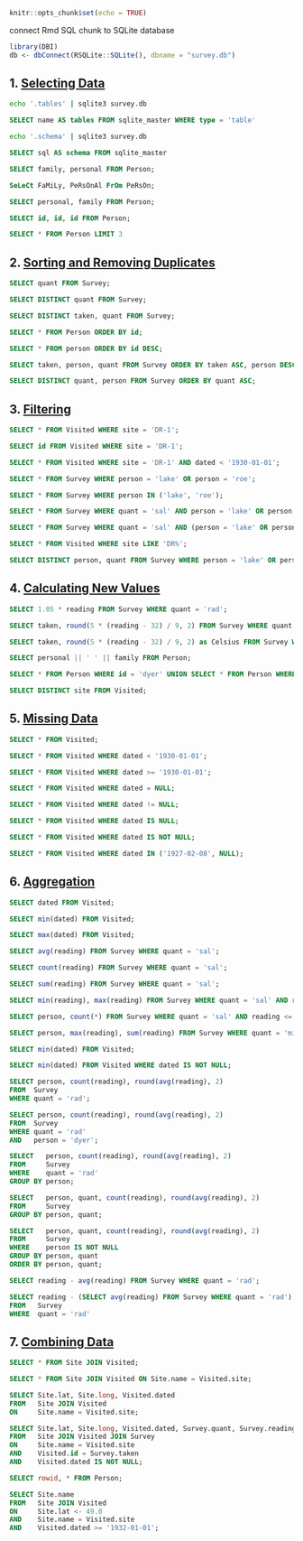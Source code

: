 ```r
knitr::opts_chunk$set(echo = TRUE)
```

connect Rmd SQL chunk to SQLite database

```r
library(DBI)
db <- dbConnect(RSQLite::SQLite(), dbname = "survey.db")
```

## 1. [Selecting Data](https://swcarpentry.github.io/sql-novice-survey/01-select/index.html)

```bash
echo '.tables' | sqlite3 survey.db
```
```sql
SELECT name AS tables FROM sqlite_master WHERE type = 'table'
```

```bash
echo '.schema' | sqlite3 survey.db
```
```sql
SELECT sql AS schema FROM sqlite_master
```

```sql
SELECT family, personal FROM Person;
```

```sql
SeLeCt FaMiLy, PeRsOnAl FrOm PeRsOn;
```

```sql
SELECT personal, family FROM Person;
```

```sql
SELECT id, id, id FROM Person;
```

```sql
SELECT * FROM Person LIMIT 3
```

## 2. [Sorting and Removing Duplicates](https://swcarpentry.github.io/sql-novice-survey/02-sort-dup/index.html)

```sql
SELECT quant FROM Survey;
```

```sql
SELECT DISTINCT quant FROM Survey;
```

```sql
SELECT DISTINCT taken, quant FROM Survey;
```

```sql
SELECT * FROM Person ORDER BY id;
```

```sql
SELECT * FROM person ORDER BY id DESC;
```

```sql
SELECT taken, person, quant FROM Survey ORDER BY taken ASC, person DESC;
```

```sql
SELECT DISTINCT quant, person FROM Survey ORDER BY quant ASC;
```

## 3. [Filtering](https://swcarpentry.github.io/sql-novice-survey/03-filter/index.html)

```sql
SELECT * FROM Visited WHERE site = 'DR-1';
```

```sql
SELECT id FROM Visited WHERE site = 'DR-1';
```

```sql
SELECT * FROM Visited WHERE site = 'DR-1' AND dated < '1930-01-01';
```

```sql
SELECT * FROM Survey WHERE person = 'lake' OR person = 'roe';
```

```sql
SELECT * FROM Survey WHERE person IN ('lake', 'roe');
```

```sql
SELECT * FROM Survey WHERE quant = 'sal' AND person = 'lake' OR person = 'roe';
```

```sql
SELECT * FROM Survey WHERE quant = 'sal' AND (person = 'lake' OR person = 'roe');
```

```sql
SELECT * FROM Visited WHERE site LIKE 'DR%';
```

```sql
SELECT DISTINCT person, quant FROM Survey WHERE person = 'lake' OR person = 'roe';
```

## 4. [Calculating New Values](https://swcarpentry.github.io/sql-novice-survey/04-calc/index.html)

```sql
SELECT 1.05 * reading FROM Survey WHERE quant = 'rad';
```

```sql
SELECT taken, round(5 * (reading - 32) / 9, 2) FROM Survey WHERE quant = 'temp';
```

```sql
SELECT taken, round(5 * (reading - 32) / 9, 2) as Celsius FROM Survey WHERE quant = 'temp';
```

```sql
SELECT personal || ' ' || family FROM Person;
```

```sql
SELECT * FROM Person WHERE id = 'dyer' UNION SELECT * FROM Person WHERE id = 'roe';
```

```sql
SELECT DISTINCT site FROM Visited;
```

## 5. [Missing Data](https://swcarpentry.github.io/sql-novice-survey/05-null/index.html)

```sql
SELECT * FROM Visited;
```

```sql
SELECT * FROM Visited WHERE dated < '1930-01-01';
```

```sql
SELECT * FROM Visited WHERE dated >= '1930-01-01';
```

```sql
SELECT * FROM Visited WHERE dated = NULL;
```

```sql
SELECT * FROM Visited WHERE dated != NULL;
```

```sql
SELECT * FROM Visited WHERE dated IS NULL;
```

```sql
SELECT * FROM Visited WHERE dated IS NOT NULL;
```

```sql
SELECT * FROM Visited WHERE dated IN ('1927-02-08', NULL);
```

## 6. [Aggregation](https://swcarpentry.github.io/sql-novice-survey/06-agg/index.html)

```sql
SELECT dated FROM Visited;
```

```sql
SELECT min(dated) FROM Visited;
```

```sql
SELECT max(dated) FROM Visited;
```

```sql
SELECT avg(reading) FROM Survey WHERE quant = 'sal';
```

```sql
SELECT count(reading) FROM Survey WHERE quant = 'sal';
```

```sql
SELECT sum(reading) FROM Survey WHERE quant = 'sal';
```

```sql
SELECT min(reading), max(reading) FROM Survey WHERE quant = 'sal' AND reading <= 1.0;
```

```sql
SELECT person, count(*) FROM Survey WHERE quant = 'sal' AND reading <= 1.0;
```

```sql
SELECT person, max(reading), sum(reading) FROM Survey WHERE quant = 'missing';
```

```sql
SELECT min(dated) FROM Visited;
```

```sql
SELECT min(dated) FROM Visited WHERE dated IS NOT NULL;
```

```sql
SELECT person, count(reading), round(avg(reading), 2)
FROM  Survey
WHERE quant = 'rad';
```

```sql
SELECT person, count(reading), round(avg(reading), 2)
FROM  Survey
WHERE quant = 'rad'
AND   person = 'dyer';
```

```sql
SELECT   person, count(reading), round(avg(reading), 2)
FROM     Survey
WHERE    quant = 'rad'
GROUP BY person;
```

```sql
SELECT   person, quant, count(reading), round(avg(reading), 2)
FROM     Survey
GROUP BY person, quant;
```

```sql
SELECT   person, quant, count(reading), round(avg(reading), 2)
FROM     Survey
WHERE    person IS NOT NULL
GROUP BY person, quant
ORDER BY person, quant;
```

```sql
SELECT reading - avg(reading) FROM Survey WHERE quant = 'rad';
```

```sql
SELECT reading - (SELECT avg(reading) FROM Survey WHERE quant = 'rad')
FROM   Survey
WHERE  quant = 'rad'
```

## 7. [Combining Data](https://swcarpentry.github.io/sql-novice-survey/07-join/index.html)

```sql
SELECT * FROM Site JOIN Visited;
```

```sql
SELECT * FROM Site JOIN Visited ON Site.name = Visited.site;
```

```sql
SELECT Site.lat, Site.long, Visited.dated
FROM   Site JOIN Visited
ON     Site.name = Visited.site;
```

```sql
SELECT Site.lat, Site.long, Visited.dated, Survey.quant, Survey.reading
FROM   Site JOIN Visited JOIN Survey
ON     Site.name = Visited.site
AND    Visited.id = Survey.taken
AND    Visited.dated IS NOT NULL;
```

```sql
SELECT rowid, * FROM Person;
```

```sql
SELECT Site.name
FROM   Site JOIN Visited
ON     Site.lat <- 49.0
AND    Site.name = Visited.site
AND    Visited.dated >= '1932-01-01';
```
